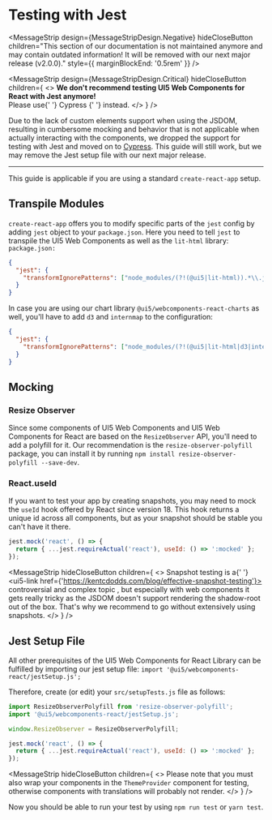 
<Meta title="Testing with Jest" />

# Testing with Jest

<MessageStrip
  design={MessageStripDesign.Negative}
  hideCloseButton
  children="This section of our documentation is not maintained anymore and may contain outdated information! It will be removed with our next major release (v2.0.0)."
  style={{ marginBlockEnd: '0.5rem' }}
/>

<MessageStrip
  design={MessageStripDesign.Critical}
  hideCloseButton
  children={
    <>
      <b>We don't recommend testing UI5 Web Components for React with Jest anymore!</b>
      <br />
      Please use{' '}
      <ui5-link href="https://sap.github.io/ui5-webcomponents-react/?path=/docs/testing-with-cypress-setup--docs">
        Cypress
      </ui5-link>{' '}
      instead.
    </>
  }
/>

Due to the lack of custom elements support when using the JSDOM, resulting in cumbersome mocking and behavior that is not applicable when actually interacting with the components, we dropped the support for testing with Jest and moved on to [Cypress](https://sap.github.io/ui5-webcomponents-react/?path=/docs/testing-with-cypress-setup--docs). This guide will still work, but we may remove the Jest setup file with our next major release.

---

This guide is applicable if you are using a standard `create-react-app` setup.

<TableOfContent />

## Transpile Modules

`create-react-app` offers you to modify specific parts of the `jest` config by adding `jest` object to your `package.json`.
Here you need to tell `jest` to transpile the UI5 Web Components as well as the `lit-html` library:<br />
`package.json:`

```json
{
  "jest": {
    "transformIgnorePatterns": ["node_modules/(?!(@ui5|lit-html)).*\\.js$"]
  }
}
```

In case you are using our chart library `@ui5/webcomponents-react-charts` as well, you'll have to add `d3` and `internmap` to the configuration:

```json
{
  "jest": {
    "transformIgnorePatterns": ["node_modules/(?!(@ui5|lit-html|d3|internmap)).*\\.js$"]
  }
}
```

## Mocking

### Resize Observer

Since some components of UI5 Web Components and UI5 Web Components for React are based on the `ResizeObserver` API, you'll need to add a polyfill for it.
Our recommendation is the `resize-observer-polyfill` package, you can install it by running `npm install resize-observer-polyfill --save-dev`.

### React.useId

If you want to test your app by creating snapshots, you may need to mock the `useId` hook offered by React since version 18.
This hook returns a unique id across all components, but as your snapshot should be stable you can't have it there.

```js
jest.mock('react', () => {
  return { ...jest.requireActual('react'), useId: () => ':mocked' };
});
```

<MessageStrip
  hideCloseButton
  children={
    <>
      Snapshot testing is a{' '}
      <ui5-link href={'https://kentcdodds.com/blog/effective-snapshot-testing'}>
        controversial and complex topic
      </ui5-link>
      , but especially with web components it gets really tricky as the JSDOM doesn't support rendering the shadow-root out
      of the box. That's why we recommend to go without extensively using snapshots.
    </>
  }
/>

## Jest Setup File

All other prerequisites of the UI5 Web Components for React Library can be fulfilled by importing our jest setup file:
`import '@ui5/webcomponents-react/jestSetup.js';`

Therefore, create (or edit) your `src/setupTests.js` file as follows:

```js
import ResizeObserverPolyfill from 'resize-observer-polyfill';
import '@ui5/webcomponents-react/jestSetup.js';

window.ResizeObserver = ResizeObserverPolyfill;

jest.mock('react', () => {
  return { ...jest.requireActual('react'), useId: () => ':mocked' };
});
```

<MessageStrip
  hideCloseButton
  children={
    <>
      Please note that you must also wrap your components in the `ThemeProvider` component for testing, otherwise
      components with translations will probably not render.
    </>
  }
/>

Now you should be able to run your test by using `npm run test` or `yarn test`.

<Footer style={{ position: 'fixed', bottom: 0, zIndex: 2 }} />
